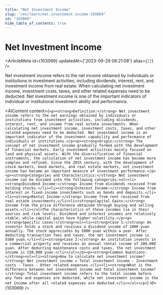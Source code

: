 ```yaml
---
title: "Net Investment Income"
slug: "/en/learn/net-investment-income-103069"
id: "103069"
hide_table_of_contents: true
---
```



# Net Investment Income

<ArticleMeta id={103069} updatedAt={'2023-09-29 08:21:08'} alias={`[]`} />
<div className='border-solid border-b border-t-0 my-4 border-[var(--ifm-color-gray-300)]' />

Net investment income refers to the net income obtained by individuals or institutions in investment activities, including dividends, interest, rent, and investment income from real estate. When calculating net investment income, investment costs, taxes, and other related expenses need to be deducted. Net investment income is one of the important indicators of individual or institutional investment ability and performance.

<AIContent content={`<p><strong>Definition:</strong> Net investment income refers to the net earnings obtained by individuals or institutions from investment activities, including dividends, interest, rent, and income from real estate investments. When calculating net investment income, investment costs, taxes, and other related expenses need to be deducted. Net investment income is an important indicator of the investment capability and performance of individuals or institutions.</p><p><strong>Origin:</strong> The concept of net investment income gradually formed with the development of financial markets. Early investment activities mainly focused on land and physical assets. With the diversification of financial instruments, the calculation of net investment income has become more complex and refined. Since the 20th century, with the development of stock markets, bond markets, and real estate markets, net investment income has become an important measure of investment performance.</p><p><strong>Categories and Characteristics:</strong> Net investment income can be divided into the following categories:<ul><li><strong>Dividend Income:</strong> Income from dividends received from holding stocks.</li><li><strong>Interest Income:</strong> Income from interest on fixed-income investments such as bonds and deposits.</li><li><strong>Rental Income:</strong> Income from rent received from real estate investments.</li><li><strong>Capital Gains:</strong> Income from the price difference obtained through buying and selling assets.</li></ul>The characteristics of these incomes lie in their sources and risk levels. Dividend and interest incomes are relatively stable, while capital gains have higher volatility.</p><p><strong>Specific Cases:</strong><ul><li><strong>Case 1:</strong> An investor holds a stock and receives a dividend income of 1000 yuan annually. The stock appreciates by 5000 yuan within a year. After deducting transaction fees and taxes, the net investment income is 5500 yuan.</li><li><strong>Case 2:</strong> An institution invests in a commercial property and receives an annual rental income of 200,000 yuan. After deducting maintenance costs and taxes, the net investment income is 150,000 yuan.</li></ul></p><p><strong>Common Questions:</strong><ul><li><strong>How to calculate net investment income?</strong> Net investment income = Total investment income - Investment costs - Taxes - Other related expenses.</li><li><strong>What is the difference between net investment income and total investment income?</strong> Total investment income refers to the total income before any fees and expenses are deducted, while net investment income is the net income after all related expenses are deducted.</li></ul></p>`} id={103069} />
